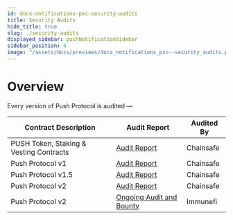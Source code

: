 ```yaml
---
id: docs-notifications-psc-security-audits
title: Security Audits
hide_title: true
slug: ./security-audits
displayed_sidebar: pushNotificationSidebar
sidebar_position: 4
image: "/assets/docs/previews/docs_notifications_psc--security_audits.png"
---
```


# Overview

Every version of Push Protocol is audited —


<Head>
  <title>
    {"Push Security Audits | Push Notifications | Push Documentation"}
  </title>
</Head>

| Contract Description                    | Audit Report                                                                                 | Audited By |
| --------------------------------------- | -------------------------------------------------------------------------------------------- | ---------- |
| PUSH Token, Staking & Vesting Contracts | [Audit Report](https://github.com/ChainSafe/audits/blob/main/EPNS/epns-protocol-10-2021.pdf) | Chainsafe  |
| Push Protocol v1                        | [Audit Report](https://github.com/ChainSafe/audits/blob/main/EPNS/epns-protocol-03-2021.pdf) | Chainsafe  |
| Push Protocol v1.5                      | [Audit Report](https://github.com/ChainSafe/audits/blob/main/EPNS/epns-protocol-11-2022.pdf) | Chainsafe  |
| Push Protocol v2                        | [Audit Report](https://github.com/ChainSafe/audits/blob/main/EPNS/epns-protocol-03-2021.pdf) | Chainsafe  |
| Push Protocol v2                        | [Ongoing Audit and Bounty](https://immunefi.com/bounty/pushprotocol/)                        | Immunefi   |
